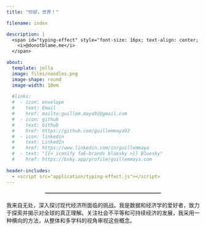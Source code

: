 ```yaml
---
title: "你好，世界！"

filename: index

description: |
  <span id="typing-effect" style="font-size: 16px; text-align: center; display: block;">
    <i>@donotblame.me</i>
  </span>

about:
  template: jolla
  image: files/noodles.png
  image-shape: round
  image-width: 10em
  
  #links:
  #  - icon: envelope
  #    text: Email
  #    href: mailto:guillem.maya92@gmail.com
  #  - icon: github
  #    text: Github
  #    href: https://github.com/guillemmaya92
  #  - icon: linkedin
  #    text: LinkedIn
  #    href: https://www.linkedin.com/in/guillemmaya
  #  - text: "{{< iconify fa6-brands bluesky >}} Bluesky"
  #    href: https://bsky.app/profile/guillemmaya.com
      
header-includes:
  - <script src="application/typing-effect.js"></script>
---
```


<!-- Icons with links -->

<link rel="stylesheet" href="/styles/glitch.css"> <a href="mailto:guillem.maya92@gmail.com" target="_blank" style="margin: 0 10px; text-decoration: none;"> <i class="fa-solid fa-envelope" style="font-size: 20px;"></i> </a> <a href="https://github.com/guillemmaya92" target="_blank" style="margin: 0 10px; text-decoration: none;"> <i class="fa-brands fa-github" style="font-size: 20px;"></i> </a> <a href="https://www.linkedin.com/in/guillemmaya" target="_blank" style="margin: 0 10px; text-decoration: none;"> <i class="fa-brands fa-linkedin" style="font-size: 20px;"></i> </a> <a href="https://bsky.app/profile/guillemmaya.com" target="_blank" style="margin: 0 10px; text-decoration: none;"> <i class="fa-brands fa-bluesky" style="font-size: 20px;"></i> </a>

<hr style="width: 60%; margin: auto; border-top: 0.75px solid #aaaa; margin-top: 20px; margin-bottom: 20px;">

我来自无处，深入探讨现代经济所面临的挑战。我是数据和经济学的爱好者，致力于探索并揭示对全球的真正理解。关注社会不平等和可持续经济的发展，我采用一种横向的方法，从整体和多学科的视角审视这些概念。